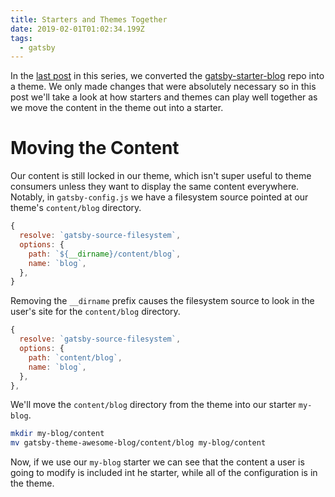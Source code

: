 ```yaml
---
title: Starters and Themes Together
date: 2019-02-01T01:02:34.199Z
tags:
  - gatsby
---
```

In the [last post](/posts/running-a-gatsby-starter-as-a-theme) in this series, we converted the [gatsby-starter-blog](https://github.com/gatsbyjs/gatsby-starter-blog) repo into a theme. We only made changes that were absolutely necessary so in this post we'll take a look at how starters and themes can play well together as we move the content in the theme out into a starter.

# Moving the Content

Our content is still locked in our theme, which isn't super useful to theme consumers unless they want to display the same content everywhere. Notably, in `gatsby-config.js` we have a filesystem source pointed at our theme's `content/blog` directory.

```js
{
  resolve: `gatsby-source-filesystem`,
  options: {
    path: `${__dirname}/content/blog`,
    name: `blog`,
  },
}
```

Removing the `__dirname` prefix causes the filesystem source to look in the user's site for the `content/blog` directory.

```js
{
  resolve: `gatsby-source-filesystem`,
  options: {
    path: `content/blog`,
    name: `blog`,
  },
},
```

We'll move the `content/blog` directory from the theme into our starter `my-blog`.

```sh
mkdir my-blog/content
mv gatsby-theme-awesome-blog/content/blog my-blog/content
```

Now, if we use our `my-blog` starter we can see that the content a user is going to modify is included int he starter, while all of the configuration is in the theme.
